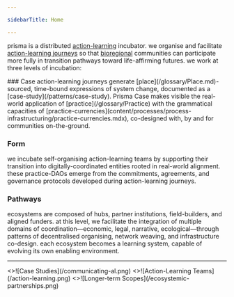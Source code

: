 ```yaml
---

sidebarTitle: Home

---
```



prisma is a distributed [action-learning](/patterns/action-learning.md) incubator. we organise and facilitate [action-learning journeys](/patterns/action-learning%20journeys.md) so that [bioregional](/glossary/bioregion) communities can participate more fully in transition pathways toward life-affirming futures. we work at three levels of incubation:

<Steps>
  ### Case
  action-learning journeys generate [place](/glossary/Place.md)-sourced, time-bound expressions of system change, documented as a [case-study](/patterns/case-study). Prisma Case makes visible the real-world application of [practice](/glossary/Practice) with the grammatical capacities of [practice-currencies](content/processes/process-infrastructuring/practice-currencies.mdx), co-designed with, by and for communities on-the-ground.
  
  ### Form
  we incubate self-organising action-learning teams by supporting their transition into digitally-coordinated entities rooted in real-world alignment. these practice-DAOs emerge from the commitments, agreements, and governance protocols developed during action-learning journeys.
  
  ### Pathways
  ecosystems are composed of hubs, partner institutions, field-builders, and aligned funders. at this level, we facilitate the integration of multiple domains of coordination—economic, legal, narrative, ecological—through patterns of decentralised organising, network weaving, and infrastructure co-design. each ecosystem becomes a learning system, capable of evolving its own enabling environment.
</Steps>

---

<Cards num={3}>
  <Cards.Card arrow title="Case" href="/patterns/case-study">
    <>![Case Studies](/communicating-al.png)</>
  </Cards.Card>
  <Cards.Card arrow title="Form" href="/processes/enrolment">
    <>![Action-Learning Teams](/action-learning.png)</>
  </Cards.Card>
  <Cards.Card arrow title="Pathways" href="/context%20&%20narrative/Stakeholders%20and%20Growth%20Strategy">
    <>![Longer-term Scopes](/ecosystemic-partnerships.png)</>
  </Cards.Card>
</Cards>
